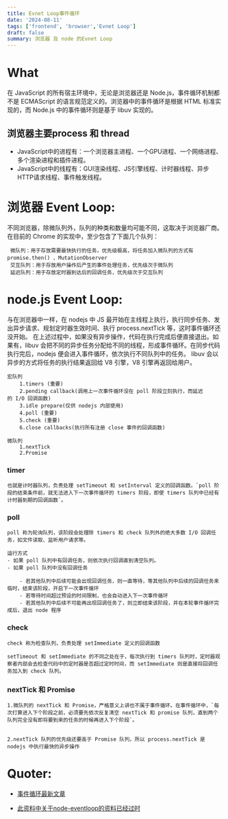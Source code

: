 ```yaml
---
title: Evnet Loop事件循环
date: '2024-08-11'
tags: ['frontend', 'browser','Evnet Loop']
draft: false
summary: 浏览器 及 node 的Evnet Loop
---
```



# What
在 JavaScript 的所有宿主环境中，无论是浏览器还是 Node.js，事件循环机制都不是 ECMAScript 的语言规范定义的。浏览器中的事件循环是根据 HTML 标准实现的，而 Node.js 中的事件循环则是基于 libuv 实现的。


## 浏览器主要process 和 thread
- JavaScript中的进程有：一个浏览器主进程、一个GPU进程、一个网络进程、多个渲染进程和插件进程。
- JavaScript中的线程有：GUI渲染线程、JS引擎线程、计时器线程、异步HTTP请求线程、事件触发线程。


# 浏览器 Event Loop:
不同浏览器，除微队列外，队列的种类和数量均可能不同，这取决于浏览器厂商。
在目前的 Chrome 的实现中，至少包含了下面几个队列：

```
 微队列：用于存放需要最快执行的任务，优先级极高，将任务加入微队列的方式有 promise.then() 、MutationObserver
 交互队列：用于存放用户操作后产生的事件处理任务，优先级次于微队列
 延迟队列：用于存放定时器到达后的回调任务，优先级次于交互队列
```

# node.js Event Loop:

与在浏览器中一样，在 nodejs 中 JS 最开始在主线程上执行，执行同步任务、发出异步请求、规划定时器生效时间、执行 process.nextTick 等，这时事件循环还没开始。
在上述过程中，如果没有异步操作，代码在执行完成后便直接退出。如果有，libuv 会把不同的异步任务分配给不同的线程，形成事件循环。在同步代码执行完后，nodejs 便会进入事件循环，依次执行不同队列中的任务。
libuv 会以异步的方式将任务的执行结果返回给 V8 引擎，V8 引擎再返回给用户。

```
宏队列
    1.timers (重要)
    2.pending callback(调用上一次事件循环没在 poll 阶段立刻执行，而延迟的 I/O 回调函数)
    3.idle prepare(仅供 nodejs 内部使用)
    4.poll (重要)
    5.check (重要)
    6.close callbacks(执行所有注册 close 事件的回调函数)

微队列
    1.nextTick
    2.Promise
```

### timer
    也就是计时器队列，负责处理 setTimeout 和 setInterval 定义的回调函数。`poll 阶段的结束条件前，就无法进入下一次事件循环的 timers 阶段，即使 timers 队列中已经有计时器到期的回调函数`。



### poll
    poll 称为轮询队列，该阶段会处理除 timers 和 check 队列外的绝大多数 I/O 回调任务，如文件读取、监听用户请求等。

    运行方式
    - 如果 poll 队列中有回调任务，则依次执行回调直到清空队列。
    - 如果 poll 队列中没有回调任务

        - 若其他队列中后续可能会出现回调任务，则一直等待，等其他队列中后续的回调任务来临时，结束该阶段，开启下一次事件循环
        - 若等待时间超过预设的时间限制，也会自动进入下一次事件循环
        - 若其他队列中后续不可能再出现回调任务了，则立即结束该阶段，并在本轮事件循环完成后，退出 node 程序



### check
    check 称为检查队列，负责处理 setImmediate 定义的回调函数

    setTimeout 和 setImmediate 的不同之处在于，每次执行到 timers 队列时，定时器观察者内部会去检查代码中的定时器是否超过定时时间，而 setImmediate 则是直接将回调任务加入到 check 队列。



### nextTick 和 Promise

    1.微队列的 nextTick 和 Promise，严格意义上讲也不属于事件循环。在事件循环中，`每次打算进入下个阶段之前，必须要先依次反复清空 nextTick 和 promise 队列，直到两个队列完全没有即将要到来的任务的时候再进入下个阶段`。


    2.nextTick 队列的优先级还要高于 Promise 队列，所以 process.nextTick 是 nodejs 中执行最快的异步操作


# Quoter:
- [事件循环最新文章](https://juejin.cn/post/7326803868326592539)

- [此资料中关于node-eventloop的资料已经过时](https://juejin.cn/post/6844903761949753352#heading-1)